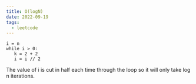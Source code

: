 ```yaml
---
title: O(logN)
date: 2022-09-19
tags:
  - leetcode
---
```

```
i = n
while i > 0:
   k = 2 + 2
   i = i // 2
```

The value of i is cut in half each time through the loop so it will only take log n iterations.